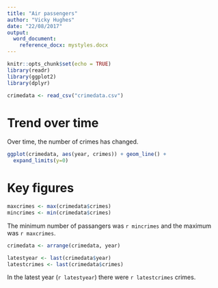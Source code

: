 ```yaml
---
title: "Air passengers"
author: "Vicky Hughes"
date: "22/08/2017"
output:
  word_document:
    reference_docx: mystyles.docx
---
```


```r
knitr::opts_chunk$set(echo = TRUE)
library(readr)
library(ggplot2)
library(dplyr)

crimedata <- read_csv("crimedata.csv")
```

# Trend over time
Over time, the number of crimes has changed.

```r
ggplot(crimedata, aes(year, crimes)) + geom_line() +
  expand_limits(y=0)
```

# Key figures
```r
maxcrimes <- max(crimedata$crimes)
mincrimes <- min(crimedata$crimes)
```

The minimum number of passangers was `r mincrimes` and the maximum was `r maxcrimes`.

```r
crimedata <- arrange(crimedata, year)

latestyear <- last(crimedata$year)
latestcrimes <- last(crimedata$crimes)
```

In the latest year (`r latestyear`) there were `r latestcrimes` crimes.
